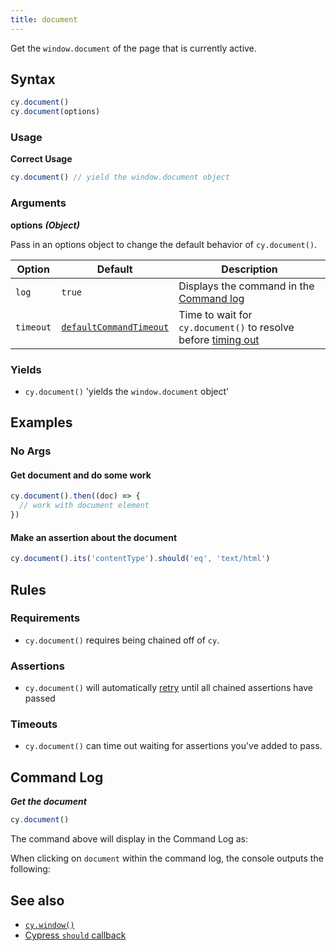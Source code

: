 ```yaml
---
title: document
---
```


Get the `window.document` of the page that is currently active.

## Syntax

```javascript
cy.document()
cy.document(options)
```

### Usage

**<Icon name="check-circle" color="green" /> Correct Usage**

```javascript
cy.document() // yield the window.document object
```

### Arguments

**<Icon name="angle-right" /> options** **_(Object)_**

Pass in an options object to change the default behavior of `cy.document()`.

| Option    | Default                                                              | Description                                                                              |
| --------- | -------------------------------------------------------------------- | ---------------------------------------------------------------------------------------- |
| `log`     | `true`                                                               | Displays the command in the [Command log](/guides/core-concepts/cypress-app#Command-Log) |
| `timeout` | [`defaultCommandTimeout`](/guides/references/configuration#Timeouts) | Time to wait for `cy.document()` to resolve before [timing out](#Timeouts)               |

### Yields [<Icon name="question-circle"/>](/guides/core-concepts/introduction-to-cypress#Subject-Management)

- `cy.document()` 'yields the `window.document` object' 

## Examples

### No Args

#### Get document and do some work

```javascript
cy.document().then((doc) => {
  // work with document element
})
```

#### Make an assertion about the document

```javascript
cy.document().its('contentType').should('eq', 'text/html')
```

## Rules

### Requirements [<Icon name="question-circle"/>](/guides/core-concepts/introduction-to-cypress#Chains-of-Commands)

- `cy.document()` requires being chained off of `cy`.

### Assertions [<Icon name="question-circle"/>](/guides/core-concepts/introduction-to-cypress#Assertions)

- `cy.document()` will automatically
[retry](/guides/core-concepts/retry-ability) until all chained assertions have
passed

### Timeouts [<Icon name="question-circle"/>](/guides/core-concepts/introduction-to-cypress#Timeouts)

- `cy.document()` can time out waiting for assertions you've added to
pass.

## Command Log

**_Get the document_**

```javascript
cy.document()
```

The command above will display in the Command Log as:

<DocsImage src="/img/api/document/get-document-of-application-in-command-log.png" alt="Command log document" />

When clicking on `document` within the command log, the console outputs the
following:

<DocsImage src="/img/api/document/console-yields-the-document-of-aut.png" alt="console.log document" />

## See also

- [`cy.window()`](/api/commands/window)
- [Cypress `should` callback](https://glebbahmutov.com/blog/cypress-should-callback/)
